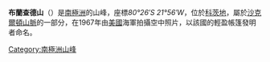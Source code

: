 {{Coord|80|26|S|21|56|W|source:GNIS|display=title}}

'''布蘭查德山'''（{{lang-en|'''Blanchard Hill'''}}）是[[南極洲|南極洲]]的山峰，座標''80°26′S 21°56′W''，位於[[科茨地|科茨地]]，屬於[[沙克爾頓山脈|沙克爾頓山脈]]的一部分，在1967年由[[美國|美國]]海軍拍攝空中照片，以該國的輕盈帳篷發明者命名。

{{DEFAULTSORT:Blanchard Hill}}
[[Category:南極洲山峰|Category:南極洲山峰]]


{{CoatsLand-geo-stub}}